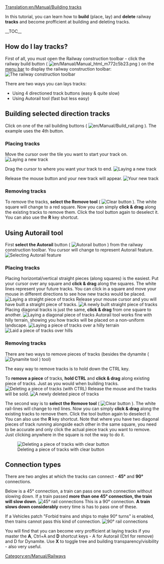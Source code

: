 [[Translation:en/Manual/Building tracks]]
{{en/Manual/Tutorial/Navigation}}

<!-- for search bot mainly -->
In this tutorial, you can learn how to '''build''' (place, lay) and '''delete''' railway '''tracks''' and become profficient at building and deleting tracks.

__TOC__

==How do I lay tracks?==

First of all, you must open the Railway construction toolbar - click the railway build button ( [[File:en/Manual/Manual html m772c5b23.png]] ) on the [[en/Manual/Game interface#the-menu-bar|menu bar]] to display the railway construction toolbar:
[[File:en/Manual/Railroad Construction.png|none|frame|The railway construction toolbar]]

There are two ways you can lays tracks:
* Using 4 directioned track buttons (easy & quite slow)
* Using Autorail tool (fast but less easy)


== Building selected direction tracks ==

Click on one of the rail building buttons ( [[File:en/Manual/Build rail.png]] ). The example uses the 4th button.

=== Placing tracks ===

Move the cursor over the tile you want to start your track on.
[[File:en/Manual/Laying track 1.png|center|frame|Laying a new track]]

Drag the cursor to where you want your track to end.
[[File:en/Manual/Laying track 2.png|center|frame|Laying a new track]]

Release the mouse button and your new track will appear.
[[File:en/Manual/Laying track 3.png|center|frame|Your new track]]

=== Removing tracks === 

To remove the tracks, '''select the Remove tool''' ( [[File:en/Manual/Toggle clear active.png|Clear button]] ). The white square will change to a red square. Now you can simply '''click & drag''' along the existing tracks to remove them. Click the tool button again to deselect it. You can also use the '''R''' key shortcut.



== Using Autorail tool ==

First '''select the Autorail''' button ( [[File:en/Manual/Build autorail.png|Autorail button]] ) from the railway construction toolbar. You cursor will change to represent Autorail feature.
[[File:en/Manual/AutorailTut1.png|none|frame|Selecting Autorail feature]]

=== Placing tracks ===

Placing horizontal/vertical straight pieces (along squares) is the easiest. Put your cursor over any square and '''click & drag''' along the squares. The white lines represent your future tracks.
You can click in a square and move your mouse in different directions to see how new tracks would be placed.
[[File:en/Manual/AutorailTut2.png|none|frame|Laying a straight piece of tracks]]
Release your mouse cursor and you will have built a straight piece of tracks.
[[File:en/Manual/AutorailTut3.png|none|frame|A newly built straight piece of tracks]]
Placing diagonal tracks is just the same, '''click & drag''' from one square to another.
[[File:en/Manual/AutorailTut4.png|none|frame|Laying a diagonal piece of tracks]]
Autorail tool works fine with hilly terrain, showing you how tracks will be placed on a non-uniform landscape.
[[File:en/Manual/AutorailTut5.png|none|frame|Laying a piece of tracks over a hilly terrain]]
[[File:en/Manual/AutorailTut6.png|none|frame|Laid a piece of tracks over hills]]

=== Removing tracks ===

There are two ways to remove pieces of tracks (besides the dynamite ( [[File:en/Manual/Clear title.png|Dynamite tool]] ) tool)

The easy way to remove tracks is to hold down the CTRL key.

To '''remove a piece''' of tracks, '''hold CTRL''' and '''click & drag''' along existing piece of tracks. Just as you would when building tracks.
[[File:en/Manual/AutorailTut7.png|none|frame|Deleting a piece of tracks (with CTRL)]]
Release the mouse and the tracks will be sold.
[[File:en/Manual/AutorailTut8.png|none|frame|A newly deleted piece of tracks]]


The second way is to '''select the Remove tool''' ( [[File:en/Manual/Toggle clear active.png|Clear button]] ). The white rail-lines will change to red lines. Now you can simply '''click & drag''' along the existing tracks to remove them. Click the tool button again to deselect it. You can also use the '''R''' key shortcut.  Note that where you have two diagonal pieces of track running alongside each other in the same square, you need to be accurate and only click the actual piece track you want to remove.  Just clicking anywhere in the square is not the way to do it.

[[File:en/Manual/AutorailTut11.png|none|frame|Deleting a piece of tracks with clear button]]

== Connection types ==

There are two angles at which the tracks can connect - '''45&#176;''' and '''90&#176;''' connections.


Below is a 45&#176; connection, a train can pass one such connection without slowing down. If a train passed '''more than one 45&#176; connection, the train will slow down'''.
[[File:en/Manual/AutorailTut9.png|none|frame|45&#176; rail connections]]
This is a 90&#176; connection. '''A train slows down considerably''' every time is has to pass one of these.

If a Vehicles patch "Forbid trains and ships to make 90&#176; turns" is enabled, then trains cannot pass this kind of connection.
[[File:en/Manual/AutorailTut10.png|none|frame|90&#176; rail connections]]



You will find that you can become very profficient at laying tracks if you master the '''A''', Ctrl+A and '''D''' shortcut keys - A for Autorail (Ctrl for remove) and D for Dynamite. Use '''X''' to toggle tree and building transparency/visibility - also very useful.

<!--
No need to add Tutorial & Walkthroughs categories - added in Template:Tutorial
-->
[[Category:en/Manual/Railways]]